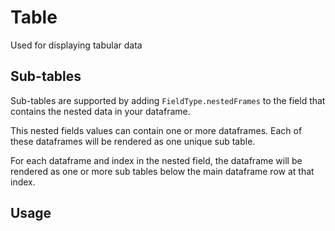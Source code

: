 
# Table

Used for displaying tabular data

## Sub-tables

Sub-tables are supported by adding `FieldType.nestedFrames` to the field that contains the nested data in your dataframe.

This nested fields values can contain one or more dataframes. Each of these dataframes will be rendered as one unique sub table.

For each dataframe and index in the nested field, the dataframe will be rendered as one or more sub tables below the main dataframe row at that index.

## Usage

<ArgTypes of={Table} />
